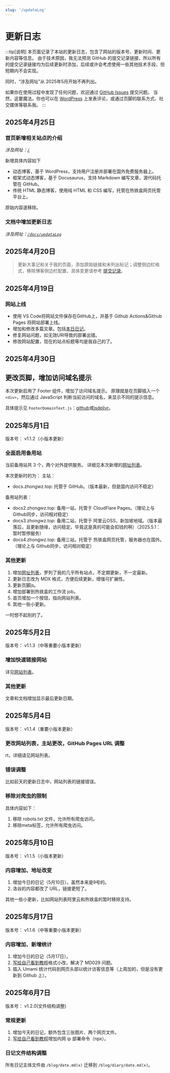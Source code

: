 ```yaml
---
slug: '/updataLog'
---
```

# 更新日志

:::tip[说明]
本页面记录了本站的更新日志，包含了网站的版本号、更新时间、更新内容等信息。
由于技术原因，我无法预测 GitHub 的提交记录链接，所以所有的提交记录链接均为后续更新时添加，后续或许会考虑使用一些其他技术手段，但短期内不会实现。

同时，“涉及网址”从 2025年5月开始不再列出。

如果你在使用过程中发现了任何问题，欢迎通过 [GitHub Issues](https://github.com/CN-zwz/Docs/issues) 提交问题。
当然，这要魔法。你也可以在 [WordPress](https://zhongwz.top) 上发表评论，或通过页脚的联系方式、社交媒体等联系我。
:::

## 2025年4月25日

### 首页新增相关站点的介绍

*涉及网址：[`/`](/)*

新增具体内容如下

- 动态博客，基于 WordPress，支持用户注册并部署在国外免费服务器上。
- 框架式动态博客，基于 Docusaurus，支持 Markdown 编写文章，源代码托管在 GitHub。
- 传统 HTML 静态博客，使用纯 HTML 和 CSS 编写，托管在热铁盒网页托管平台上。

原始内容遂移除。

### 文档中增加更新日志

*涉及网址：[`/docs/updataLog`](/docs/updataLog)*

## 2025年4月20日

> 更新大事记和关于我的页面，添加原始链接和未列出标记；调整侧边栏格式，移除博客侧边栏配置，具体变更请参考 [提交记录][d297167]。

[d297167]:https://github.com/CN-zwz/Docs/commit/d297167bc81d4fa1d8dee8a9bcb4d9351c759ab7

## 2025年4月19日

### 网站上线

- 使用 VS Code将网站文件保存在GitHub上，并基于 Github Actions&Github Pages 将网站部署上线。
- 增加和修改多篇文章。包括[本日日记](/blog/2025/4/19/)。
- 修复网站问题，如无效URl导致的部署出错。
- 修改网站配置，现在的站点标题等均是我自己的了。

## 2025年4月30日

## 更改页脚，增加访问域名提示
本次更新启用了 Footer 组件，增加了访问域名提示。
原理就是在页脚插入一个 `<div>`，然后通过 JavaScript 判断当前访问的域名，来显示不同的提示信息。

具体提示见 ```FooterDomainText.js```：[github](https://github.com/CN-zwz/Docs/blob/master/src/components/FooterDomainText.js)或[jsdelivr](https://cdn.jsdelivr.net/gh/CN-zwz/Docs@master/src/components/FooterDomainText.js)。

## 2025年5月1日

版本号： v1.1.2（小版本更新）

### 全面启用备用站

当前备用站共 3 个，两个对外提供服务。
详细见本次新增的[网址列表](/docs/list)。

本次更新时的为：
主站：
- docs.zhongwz.top: 托管于 GitHub。（版本最新，但是国内访问不稳定）

备用站列表：

- docs2.zhongwz.top: 备用一站，托管于 CloudFlare Pages。（理论上与 Github同步，访问相对稳定）
- docs3.zhongwz.top: 备用二站，托管于 阿里云OSS，新加坡地域。（版本最落后，且更新随缘，访问稳定。毕竟这是真的可能会扣钱的啊）（2025.5.1：暂时暂停服务）
- docs4.zhongwz.top: 备用三站，托管于 热铁盒网页托管，服务器也在国外。（理论上与 Github同步，访问相对稳定）

### 其他更新

1. 增加[网址列表](/docs/list)，罗列了我的几乎所有站点，不定期更新，不一定最新。
2. 更新日志改为 MDX 格式，方便后续更新，增强可扩展性。
3. 更新页脚js。
4. 增加部署到热铁盒的工作流 job。
5. 首页增加一个按钮，指向网站列表。
6. 其他一些小更新。

一时想不起别的了。

## 2025年5月2日

版本号： v1.1.3（中等重要小版本更新）

### 增加快速链接网站

详见[网站列表](/docs/list)。

### 其他更新

文章和文档增加显示最后更新日期。

## 2025年5月4日

版本号： v1.1.4（重要小版本更新）

### **更改网站列表，主站更改，GitHub Pages URL 调整**

rt，详细请见网站列表。

### 错误调整

比如前天的更新日志中，网站列表的链接错误。

### 移除对爬虫的限制

具体内容如下：
1. 移除 robots.txt 文件，允许所有爬虫访问。
2. 移除meta标签，允许所有爬虫访问。

## 2025年5月10日

版本号： v1.1.5（小版本更新）

### 内容增加、地址改变

1. 增加今日的日记（5月10日）。虽然本来是9号的。
2. 洛谷的内容都改了 URL，链接更短了。

其他一些小更新，比如网站列表阿里云和热铁盒的暂时移除支持。

## 2025年5月17日

版本号： v1.1.6（中等重要小版本更新）

### 内容增加、新增统计

1. 增加今日的日记（5月17日）。
2. [写给自己看到教程](/docs/docs)格式小改，解决了 MD029 问题。
3. 插入 Umami 统计代码到网页头部以统计访客信息等（上周加的，但是没有更新到 Github 上）。

## 2025年6月7日

版本号： v1.2.0(文件结构调整)

### 常规更新

1. 增加今天的日记，额外包含三张图片、两个网页文件。
2. [写给自己看到教程](/docs/docs)增加内网 ip 部署命令（npx）。

### 日记文件结构调整

所有日记主体文件由 `/blog/date.md(x)` 迁移到 `/blog/diary/date.md(x)`。